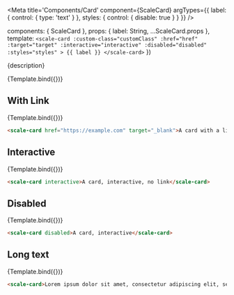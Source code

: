 
<!--
  👀

  We're missing two key things from Stencil's docs in the generated readme file:
  - whether attributes are optional or required
  - any description for those attributes
  - plus, writing them again in the .vue file can be error-prone.

  Other minor pain-points:
  - writing the code-snippet manually, need to make sure attribute/values match
  - declaring all props both in Template and the <template> of the .vue file

  Two more thing to think about:
  - in the end there's nothing Vue-specific in the stories, only for us devs, no?
    al least until the code snippet in the Preview works as expected and doesn't show `Template.bind()`
  - we're not using the Vue output target package (it's not really useful in Storybook)
-->

<Meta
  title='Components/Card'
  component={ScaleCard}
  argTypes={{
    label: {
      control: { type: 'text' }
    },
    styles: {
      control: { disable: true }
    }
  }}
/>

  components: { ScaleCard },
  props: {
    label: String,
    ...ScaleCard.props
  },
  template: `
    <scale-card
      :custom-class="customClass"
      :href="href"
      :target="target"
      :interactive="interactive"
      :disabled="disabled"
      :styles="styles"
    >
      {{ label }}
    </scale-card>
  `
})

<Description>{description}</Description>

<Preview>
  <Story
    name='Standard'
    args={{
      label: 'A card'
    }} 
  >
    {Template.bind({})}
  </Story>
</Preview>

<Props story='Standard' />

## With Link

<Preview>
  <Story
    name='With Link'
    args={{
      label: 'A card with a link to example.com',
      href: 'https://example.com',
      target: '_blank'
    }} 
  >
    {Template.bind({})}
  </Story>
</Preview>

```html
<scale-card href="https://example.com" target="_blank">A card with a link to example.com</scale-card>
```

## Interactive

<Preview>
  <Story
    name='Interactive'
    args={{
      label: 'A card, interactive, no link',
      interactive: true
    }} 
  >
    {Template.bind({})}
  </Story>
</Preview>

```html
<scale-card interactive>A card, interactive, no link</scale-card>
```

## Disabled

<Preview>
  <Story
    name='Disabled'
    args={{
      label: 'A card, disabled',
      disabled: true
    }} 
  >
    {Template.bind({})}
  </Story>
</Preview>

```html
<scale-card disabled>A card, interactive</scale-card>
```

## Long text

<Preview>
  <Story
    name='Long text'
    args={{
      label: 'Lorem ipsum dolor sit amet, consectetur adipiscing elit, sed do eiusmod tempor incididunt ut labore et dolore magna aliqua. Ut enim ad minim veniam, quis nostrud exercitation ullamco laboris nisi ut aliquip ex ea commodo consequat.'
    }} 
  >
    {Template.bind({})}
  </Story>
</Preview>

```html
<scale-card>Lorem ipsum dolor sit amet, consectetur adipiscing elit, sed do eiusmod tempor incididunt ut labore et dolore magna aliqua. Ut enim ad minim veniam, quis nostrud exercitation ullamco laboris nisi ut aliquip ex ea commodo consequat.</scale-card>
```
